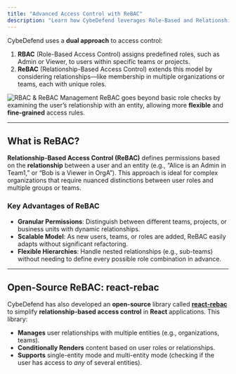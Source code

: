 ```yaml
---
title: "Advanced Access Control with ReBAC"
description: "Learn how CybeDefend leverages Role-Based and Relationship-Based Access Control to provide granular security within your organization."
---
```


CybeDefend uses a **dual approach** to access control:
1. **RBAC** (Role-Based Access Control) assigns predefined roles, such as Admin or Viewer, to users within specific teams or projects.
2. **ReBAC** (Relationship-Based Access Control) extends this model by considering relationships—like membership in multiple organizations or teams, each with unique roles.

<Frame>
  <img src="/images/get-started/rebac-management.png" alt="RBAC & ReBAC Management" style={{ borderRadius: '0.5rem' }} />
</Frame>

<Note>
ReBAC goes beyond basic role checks by examining the user’s relationship with an entity, allowing more <strong>flexible</strong> and <strong>fine-grained</strong> access rules.
</Note>

---

## What is ReBAC?

**Relationship-Based Access Control (ReBAC)** defines permissions based on the **relationship** between a user and an entity (e.g., “Alice is an Admin in Team1,” or “Bob is a Viewer in OrgA”). This approach is ideal for complex organizations that require nuanced distinctions between user roles and multiple groups or teams.

### Key Advantages of ReBAC

- **Granular Permissions**: Distinguish between different teams, projects, or business units with dynamic relationships.  
- **Scalable Model**: As new users, teams, or roles are added, ReBAC easily adapts without significant refactoring.  
- **Flexible Hierarchies**: Handle nested relationships (e.g., sub-teams) without needing to define every possible role combination in advance.

---

## Open-Source ReBAC: react-rebac

CybeDefend has also developed an **open-source** library called [**react-rebac**](https://github.com/CybeDefend/react-rebac) to simplify **relationship-based access control** in **React** applications. This library:

- **Manages** user relationships with multiple entities (e.g., organizations, teams).  
- **Conditionally Renders** content based on user roles or relationships.  
- **Supports** single-entity mode and multi-entity mode (checking if the user has access to *any* of several entities).